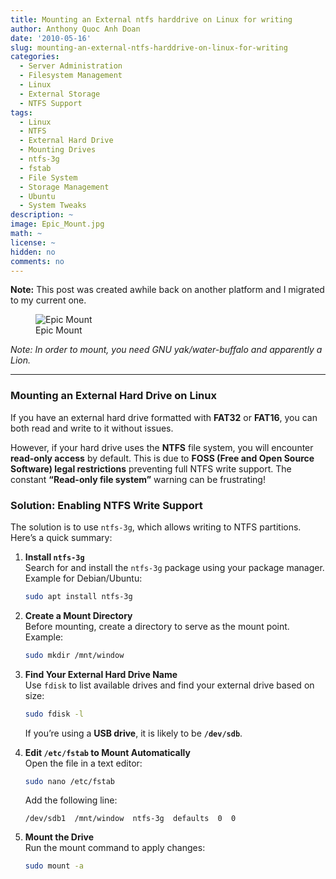 ```yaml
---
title: Mounting an External ntfs harddrive on Linux for writing
author: Anthony Quoc Anh Doan
date: '2010-05-16'
slug: mounting-an-external-ntfs-harddrive-on-linux-for-writing
categories:
  - Server Administration
  - Filesystem Management
  - Linux
  - External Storage
  - NTFS Support
tags:
  - Linux
  - NTFS
  - External Hard Drive
  - Mounting Drives
  - ntfs-3g
  - fstab
  - File System
  - Storage Management
  - Ubuntu
  - System Tweaks
description: ~
image: Epic_Mount.jpg 
math: ~
license: ~
hidden: no
comments: no 
---
```


**Note:** This post was created awhile back on another platform and I migrated to my current one.

![Epic Mount](https://blogger.googleusercontent.com/img/b/R29vZ2xl/AVvXsEjHxrirFhIwJoraGK6WF7n1vDOsKznSnEgPOj5wFhaC4d6v1cNiTj4pWa3WpQr_pLMhjLVODIh1Ek8KWUL1E8aikOCyF_x-bQlTPEV54XRdkwljceyh6DDaOH-70B6Tp5C85sRhwjB01A/s400/Epic+Mount.jpg)

*Note: In order to mount, you need GNU yak/water-buffalo and apparently a Lion.*

---

### **Mounting an External Hard Drive on Linux**

If you have an external hard drive formatted with **FAT32** or **FAT16**, you can both read and write to it without issues.

However, if your hard drive uses the **NTFS** file system, you will encounter **read-only access** by default. This is due to **FOSS (Free and Open Source Software) legal restrictions** preventing full NTFS write support. The constant **"Read-only file system"** warning can be frustrating!

### **Solution: Enabling NTFS Write Support**
The solution is to use `ntfs-3g`, which allows writing to NTFS partitions. Here's a quick summary:

1. **Install `ntfs-3g`**  
   Search for and install the `ntfs-3g` package using your package manager.  
   Example for Debian/Ubuntu:  
   ```sh
   sudo apt install ntfs-3g
   ```
   
2. **Create a Mount Directory**  
   Before mounting, create a directory to serve as the mount point.  
   Example:  
   ```sh
   sudo mkdir /mnt/window
   ```

3. **Find Your External Hard Drive Name**  
   Use `fdisk` to list available drives and find your external drive based on size:  
   ```sh
   sudo fdisk -l
   ```
   If you’re using a **USB drive**, it is likely to be **`/dev/sdb`**.

4. **Edit `/etc/fstab` to Mount Automatically**  
   Open the file in a text editor:  
   ```sh
   sudo nano /etc/fstab
   ```
   Add the following line:  
   ```
   /dev/sdb1  /mnt/window  ntfs-3g  defaults  0  0
   ```

5. **Mount the Drive**  
   Run the mount command to apply changes:  
   ```sh
   sudo mount -a
   ```



